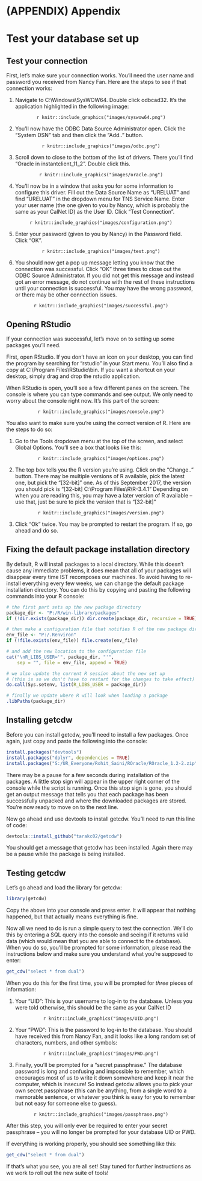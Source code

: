 # (APPENDIX) Appendix {-}

# Test your database set up {#test-cdw}

## Test your connection

First, let's make sure your connection works. You'll need the user name and password you received from Nancy Fan. Here are the steps to see if that connection works:

1) Navigate to C:\\Windows\\SysWOW64. Double click odbcad32. It's the application highlighted in the following image:

<p><center>
`r knitr::include_graphics("images/syswow64.png")`
</p></center>

2) You'll now have the ODBC Data Source Administrator open. Click the "System DSN" tab and then click the "Add.." button.

<p><center>
`r knitr::include_graphics("images/odbc.png")`
</p></center>

3) Scroll down to close to the bottom of the list of drivers. There you'll find "Oracle in instantclient_11_2". Double click this.

<p><center>
`r knitr::include_graphics("images/oracle.png")`
</p></center>

4) You'll now be in a window that asks you for some information to configure this driver. Fill out the Data Source Name as "URELUAT" and find "URELUAT" in the dropdown menu for TNS Service Name. Enter your user name (the one given to you by Nancy, which is probably the same as your CalNet ID) as the User ID. Click "Test Connection".

<p><center>
`r knitr::include_graphics("images/configuration.png")`
</p></center>

5) Enter your password (given to you by Nancy) in the Password field. Click "OK".

<p><center>
`r knitr::include_graphics("images/test.png")`
</p></center>

6) You should now get a pop up message letting you know that the connection was successful. Click "OK" three times to close out the ODBC Source Administrator. If you did not get this message and instead got an error message, do not continue with the rest of these instructions until your connection is successful. You may have the wrong password, or there may be other connection issues.

<p><center>
`r knitr::include_graphics("images/successful.png")`
</p></center>

## Opening RStudio

If your connection was successful, let's move on to setting up some packages you'll need.

First, open RStudio. If you don't have an icon on your desktop, you can find the program by searching for "rstudio" in your Start menu. You'll also find a copy at C:\\Program Files\\RStudio\\bin. If you want a shortcut on your desktop, simply drag and drop the rstudio application.

When RStudio is open, you'll see a few different panes on the screen. The console is where you can type commands and see output. We only need to worry about the console right now. It's this part of the screen:

<p><center>
`r knitr::include_graphics("images/console.png")`
</p></center>

You also want to make sure you're using the correct version of R. Here are the steps to do so:

1) Go to the Tools dropdown menu at the top of the screen, and select Global Options. You'll see a box that looks like this:

<p><center>
`r knitr::include_graphics("images/options.png")`
</p></center>

2) The top box tells you the R version you're using. Click on the "Change.." button. There may be multiple versions of R available, pick the latest one, but pick the "[32-bit]" one. As of this September 2017, the version you should pick is "[32-bit] C:\\Program Files\\R\\R-3.4.1" Depending on when you are reading this, you may have a later version of R available -- use that, just be sure to pick the version that is "[32-bit]" 

<p><center>
`r knitr::include_graphics("images/version.png")`
</p></center>

3) Click "Ok" twice. You may be prompted to restart the program. If so, go ahead and do so.

## Fixing the default package installation directory

By default, R will install packages to a local directory. While this doesn't cause any immediate problems, it does mean that all of your packages will disappear every time IST recomposes our machines. To avoid having to re-install everything every few weeks, we can change the default package installation directory. You can do this by copying and pasting the following commands into your R console:

```r
# the first part sets up the new package directory
package_dir <- "P:/R/win-library/packages"
if (!dir.exists(package_dir)) dir.create(package_dir, recursive = TRUE)

# then make a configuration file that notifies R of the new package directory
env_file <- "P:/.Renviron"
if (!file.exists(env_file)) file.create(env_file)

# and add the new location to the configuration file
cat("\nR_LIBS_USER='", package_dir, "'", 
    sep = "", file = env_file, append = TRUE)

# we also update the current R session about the new set up
# (this is so we don't have to restart for the changes to take effect)
do.call(Sys.setenv, list(R_LIBS_USER = package_dir))

# finally we update where R will look when loading a package
.libPaths(package_dir)
```

## Installing getcdw

Before you can install getcdw, you'll need to install a few packages. Once again, just copy and paste the following into the console:

```r
install.packages("devtools")
install.packages("dplyr", dependencies = TRUE)
install.packages("S:/UR_Everyone/Rohit_Saini/ROracle/ROracle_1.2-2.zip", repos = NULL)
```

There may be a pause for a few seconds during installation of the packages. A little stop sign will appear in the upper right corner of the console while the script is running. Once this stop sign is gone, you should get an output message that tells you that each package has been successfully unpacked and where the downloaded packages are stored. You're now ready to move on to the next line.

Now go ahead and use devtools to install getcdw. You'll need to run this line of code:

```r
devtools::install_github("tarakc02/getcdw")
```

You should get a message that getcdw has been installed. Again there may be a pause while the package is being installed.

## Testing getcdw

Let's go ahead and load the library for getcdw:

```r
library(getcdw)
```

Copy the above into your console and press enter. It will appear that nothing happened, but that actually means everything is fine.

Now all we need to do is run a simple query to test the connection. We'll do this by entering a SQL query into the console and seeing if it returns valid data (which would mean that you are able to connect to the database). When you do so, you'll be prompted for some information, please read the instructions below and make sure you understand what you're supposed to enter:

```r
get_cdw("select * from dual")
```

When you do this for the first time, you will be prompted for *three* pieces of information:

1) Your "UID": This is your username to log-in to the database. Unless you were told otherwise, this should be the same as your CalNet ID

<p><center>
`r knitr::include_graphics("images/UID.png")`
</center></p>

2) Your "PWD": This is the password to log-in to the database. You should have received this from Nancy Fan, and it looks like a long random set of characters, numbers, and other symbols:

<p><center>
`r knitr::include_graphics("images/PWD.png")`
</center></p>

3) Finally, you'll be prompted for a "secret passphrase." The database password is long and confusing and impossible to remember, which encourages most of us to write it down somewhere and keep it near the computer, which is insecure! So instead getcdw allows you to pick your own secret passphrase (this can be anything, from a single word to a memorable sentence, or whatever you think is easy for you to remember but not easy for someone else to guess).

<p><center>
`r knitr::include_graphics("images/passphrase.png")`
</center></p>

After this step, you will only ever be required to enter your secret passphrase -- you will no longer be prompted for your database UID or PWD.

If everything is working properly, you should see something like this:

```r
get_cdw("select * from dual")
```

If that's what you see, you are all set! Stay tuned for further instructions as we work to roll out the new suite of tools!